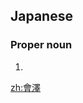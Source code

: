 ==Japanese==
{{ja-kanjitab}}

===Proper noun===
{{ja-pos|あいざわ|proper}}

# {{surname|lang=ja|sort=あいざわ}}

[[zh:會澤]]